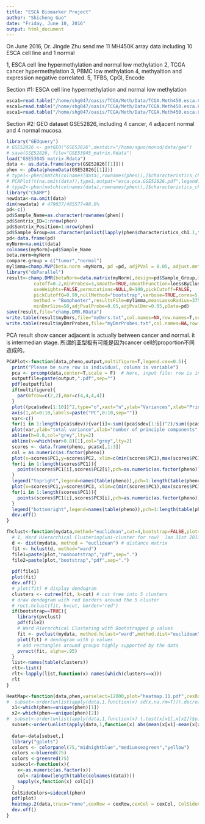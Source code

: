 ---
title: "ESCA Biomarker Project"
author: "Shicheng Guo"
date: "Friday, June 10, 2016"
output: html_document
---


On June 2016, Dr. Jingde Zhu send me 11 MH450K array data including 10 ESCA cell line and 1 normal

1, ESCA cell line hypermethylation and normal low methylation
2, TCGA cancer hypermethylation
3, PBMC low methylation
4, methyaltion and expression negative correlated.
5, TFBS, CpGI, Encode

Section #1: ESCA cell line hypermethylation and normal low methylation
```{r}
esca1=read.table("/home/shg047/oasis/TCGA/Meth/Data/TCGA.Meth450.esca.ChAMP.DMS.txt",head=T,sep="\t")
esca1=read.table("/home/shg047/oasis/TCGA/Meth/Data/TCGA.Meth450.esca.ChAMP.DMS.txt",head=T,sep="\t")
esca1=read.table("/home/shg047/oasis/TCGA/Meth/Data/TCGA.Meth450.esca.ChAMP.DMS.txt",head=T,sep="\t")
```

Section #2:  GEO dataset GSE52826, including 4 cancer, 4 adjacent normal and 4 normal mucosa. 
```{r}
library("GEOquery")
# GSE52826 <- getGEO("GSE52826",destdir="/home/sguo/monod/data/geo")
# save(GSE52826, file="GSE53045_matrix.Rdata")
load("GSE53045_matrix.Rdata")
data <- as.data.frame(exprs(GSE52826[[1]]))
phen <- pData(phenoData(GSE52826[[1]]))
# type1<-phen[match(colnames(data),rownames(phen)),]$characteristics_ch1
# PCAPlot(t(na.omit(data)),type1,output="esca.pca.GSE52826.pdf",legend.cex=0.5,multifigure=T)
# type2<-phen[match(colnames(data),rownames(phen)),]$characteristics_ch1.1
library("ChAMP")
newdata<-na.omit(data)
dim(newdata) # 479037/485577=98.6%
pd<-c()
pd$Sample_Name=as.character(rownames(phen))
pd$Sentrix_ID=1:nrow(phen)
pd$Sentrix_Position=1:nrow(phen)
pd$Sample_Group=as.character(unlist(lapply(phen$characteristics_ch1.1,function(x) unlist(strsplit(as.character(x),": "))[2])))
pd<-data.frame(pd)
myNorm=na.omit(data)
colnames(myNorm)=pd$Sample_Name
beta.norm=myNorm
compare.group = c("tumor","normal")
mylimma=champ.MVP(beta.norm =myNorm, pd =pd, adjPVal = 0.05, adjust.method = "BH",compare.group = c("tumor","normal"), resultsDir = paste(getwd(), "resultsChamp", sep = "/"),bedFile = TRUE)
library("doParallel")
result<-champ.DMR(betaNorm=data.matrix(myNorm),design=pd$Sample_Group,maxGap=300,
          cutoff=0.2,minProbes=3,smooth=TRUE,smoothFunction=loessByCluster,
          useWeights=FALSE,permutations=NULL,B=100,pickCutoff=FALSE,
          pickCutoffQ=0.99,nullMethod="bootstrap",verbose=TRUE,cores=5,arraytype="450K",
          method = "Bumphunter",resultsFile=mylimma,meanLassoRadius=375,minSigProbesLasso=3,minDmrSep=1000,
          minDmrSize=50,adjPvalProbe=0.05,adjPvalDmr=0.05,pData=pd)
save(result,file="champ.DMR.RData")
write.table(result$myDmrs,file="myDmrs.txt",col.names=NA,row.names=T,sep="\t",quote=F)
write.table(result$myDmrProbes,file="myDmrProbes.txt",col.names=NA,row.names=T,sep="\t",quote=F)


```
PCA result show cancer adjacent is actually between cancer and normal. it is intermedian stage. 
所谓的亚型极有可能是因为cancer cell的proportion不同造成的。




```{r}

PCAPlot<-function(data,pheno,output,multifigure=T,legend.cex=0.5){
  print("Please be sure row is individual, column is variable")
  pca <- prcomp(data,center=T,scale = F)  # Here, input file: row is individual and column is variable
  outputfile=paste(output,".pdf",sep="")
  pdf(outputfile)
  if(multifigure){
    par(mfrow=c(2,2),mar=c(4,4,4,4)) 
  }
  plot((pca$sdev[1:10])^2,type="o",xaxt="n",ylab="Variances",xlab="Principle Components",col="red",lwd=2)
  axis(1,at=0:10,labels=paste("PC",0:10,sep=""))
  var<-c()
  for(i in 1:length(pca$sdev)){var[i]<-sum((pca$sdev[1:i])^2)/sum((pca$sdev)^2)}
  plot(var,ylab="total variance",xlab="number of principle components",lwd=2,type="l")
  abline(h=0.8,col="grey",lty=2)
  abline(v=which(var>0.8)[1],col="grey",lty=2)
  scores <- data.frame(pheno, pca$x[,1:3])
  col = as.numeric(as.factor(pheno))
  plot(x=scores$PC1,y=scores$PC2, xlim=c(min(scores$PC1),max(scores$PC1)),ylim=c(min(scores$PC2),max(scores$PC2)),type="n",xlab="PC1",ylab="PC2")
  for(i in 1:length(scores$PC1)){
    points(scores$PC1[i],scores$PC2[i],pch=as.numeric(as.factor(pheno))[i],col=col[i],cex=0.8,lwd=2)
  }
  legend("topright",legend=names(table(pheno)),pch=1:length(table(pheno)),col=1:length(table(pheno)),bty="n",cex=legend.cex)
  plot(x=scores$PC1,y=scores$PC3, xlim=c(min(scores$PC1),max(scores$PC1)),ylim=c(min(scores$PC3),max(scores$PC3)),type="n",xlab="PC1",ylab="PC3")
  for(i in 1:length(scores$PC1)){
    points(scores$PC1[i],scores$PC3[i],pch=as.numeric(as.factor(pheno))[i],col=col[i],cex=0.9,lwd=2)
  }
  legend("bottomright",legend=names(table(pheno)),pch=1:length(table(pheno)),col=1:length(table(pheno)),bty="n",cex=legend.cex)
  dev.off()
}

fhclust<-function(mydata,method="euclidean",cut=4,bootstrap=FALSE,plot="clust.plot"){
  # 1, Ward Hierarchical Clustering(uni-cluster for row)  Jan 31st 2013
  d <- dist(mydata, method = "euclidean") # distance matrix
  fit <- hclust(d, method="ward")
  file1=paste(plot,"nonbootstrap","pdf",sep=".")
  file2=paste(plot,"bootstrap","pdf",sep=".")
  
  pdf(file1)
  plot(fit)
  dev.off()
  # plot(fit) # display dendogram
  clusters <- cutree(fit, k=cut) # cut tree into 5 clusters
  # draw dendogram with red borders around the 5 cluster
  # rect.hclust(fit, k=cut, border="red") 
  if(bootstrap==TRUE){
    library(pvclust)
    pdf(file2)
    # Ward Hierarchical Clustering with Bootstrapped p values
    fit <- pvclust(mydata, method.hclust="ward",method.dist="euclidean")
    plot(fit) # dendogram with p values
    # add rectangles around groups highly supported by the data
    pvrect(fit, alpha=.95)   
  }
  list<-names(table(clusters))
  rlt<-list()
  rlt<-lapply(list,function(x) names(which(clusters==x)))
  rlt
}

HeatMap<-function(data,phen,varselect=12000,plot="heatmap.11.pdf",cexRow = 0.01,cexCol = 1.2,Colv=T,Rowv=T){
#  subset<-order(unlist(apply(data,1,function(x) sd(x,na.rm=T))),decreasing=T)[1:4000]
  x1<-which(phen==unique(phen)[1])
  x2<-which(phen==unique(phen)[2])
#  subset<-order(unlist(apply(data,1,function(x) t.test(x[x1],x[x2])$p.value)),decreasing=F)[1:varselect]  
  subset<-order(unlist(apply(data,1,function(x) abs(mean(x[x1]-mean(x[x2]))))),decreasing=T)[1:varselect]  
  
  data<-data[subset,]
  library("gplots")
  colors <- colorpanel(75,"midnightblue","mediumseagreen","yellow") 
  colors <-bluered(75)
  colors <-greenred(75)
  sidecol<-function(x){
    x<-as.numeric(as.factor(x))
    col<-rainbow(length(table(colnames(data))))
    sapply(x,function(x) col[x])
  }
  ColSideColors=sidecol(phen)
  pdf(plot)
  heatmap.2(data,trace="none",cexRow = cexRow,cexCol = cexCol, ColSideColors=ColSideColors,density.info="none",col=colors,Colv=Colv,Rowv=Rowv,keysize=0.9, margins = c(5, 10))
  dev.off()
}



```
